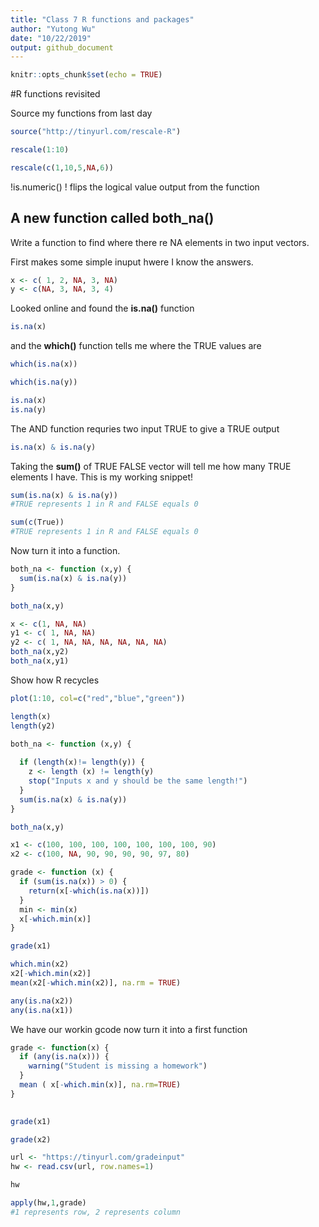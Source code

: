 ```yaml
---
title: "Class 7 R functions and packages"
author: "Yutong Wu"
date: "10/22/2019"
output: github_document
---
```


```r
knitr::opts_chunk$set(echo = TRUE)
```

#R functions revisited 

Source my functions from last day

```r
source("http://tinyurl.com/rescale-R")
```


```r
rescale(1:10)
```

```r
rescale(c(1,10,5,NA,6))
```

!is.numeric()
! flips the logical value output from the function 




## A new function called both_na()
Write a function to find where there re NA elements in two input vectors.

First makes some simple inuput hwere I know the answers.

```r
x <- c( 1, 2, NA, 3, NA)
y <- c(NA, 3, NA, 3, 4)
```

Looked online and found the **is.na()** function 
```r
is.na(x)
```

and the **which()** function tells me where the TRUE values are 
```r
which(is.na(x))
```

```r
which(is.na(y))
```

```r
is.na(x)
is.na(y)
```

The AND function requries two input TRUE to give a TRUE output 
```r
is.na(x) & is.na(y)
```

Taking the **sum()** of TRUE FALSE vector will tell me how many TRUE elements I have. 
This is my working snippet!
```r
sum(is.na(x) & is.na(y))
#TRUE represents 1 in R and FALSE equals 0
```

```r
sum(c(True))
#TRUE represents 1 in R and FALSE equals 0
```

Now turn it into a function.
```r
both_na <- function (x,y) {
  sum(is.na(x) & is.na(y))
}
```

```r
both_na(x,y)
```

```r
x <- c(1, NA, NA)
y1 <- c( 1, NA, NA)
y2 <- c( 1, NA, NA, NA, NA, NA, NA)
both_na(x,y2)
both_na(x,y1)
```

Show how R recycles 
```r
plot(1:10, col=c("red","blue","green"))
```

```r
length(x)
length(y2)
```


```r
both_na <- function (x,y) {
  
  if (length(x)!= length(y)) {
    z <- length (x) != length(y)
    stop("Inputs x and y should be the same length!")
  }
  sum(is.na(x) & is.na(y))
}
```

```r
both_na(x,y)
```

```r
x1 <- c(100, 100, 100, 100, 100, 100, 100, 90)
x2 <- c(100, NA, 90, 90, 90, 90, 97, 80)
```

```r
grade <- function (x) {
  if (sum(is.na(x)) > 0) {
    return(x[-which(is.na(x))])
  }
  min <- min(x)
  x[-which.min(x)]
}
```


```r
grade(x1)
```

```r
which.min(x2)
x2[-which.min(x2)]
mean(x2[-which.min(x2)], na.rm = TRUE)
```

```r
any(is.na(x2))
any(is.na(x1))
```


We have our workin gcode now turn it into a first function
```r
grade <- function(x) {
  if (any(is.na(x))) {
    warning("Student is missing a homework")
  }
  mean ( x[-which.min(x)], na.rm=TRUE)
}
  
```

```r
grade(x1)
```
```r
grade(x2)
```


```r
url <- "https://tinyurl.com/gradeinput"
hw <- read.csv(url, row.names=1)

hw
```

```r
apply(hw,1,grade)
#1 represents row, 2 represents column
```







